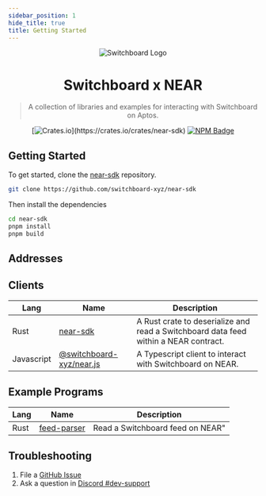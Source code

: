 ```yaml
---
sidebar_position: 1
hide_title: true
title: Getting Started
---
```



<div align="center">

![Switchboard Logo](https://github.com/switchboard-xyz/core-sdk/raw/main/website/static/img/icons/switchboard/avatar.png)

# Switchboard x NEAR

> A collection of libraries and examples for interacting with Switchboard on
> Aptos.

[![Crates.io](https://img.shields.io/crates/v/near-sdk?label=near-sdk&logo=rust")](https://crates.io/crates/near-sdk)
[![NPM Badge](https://img.shields.io/github/package-json/v/switchboard-xyz/near-sdk?color=red&filename=javascript%2Fnear.js%2Fpackage.json&label=%40switchboard-xyz%2Fnear.js&logo=npm)](https://www.npmjs.com/package/@switchboard-xyz/near.js)

</div>

## Getting Started

To get started, clone the
[near-sdk](https://github.com/switchboard-xyz/near-sdk) repository.

```bash
git clone https://github.com/switchboard-xyz/near-sdk
```

Then install the dependencies

```bash
cd near-sdk
pnpm install
pnpm build
```

## Addresses

<ChainAddresses chain="near" />

## Clients

| **Lang**   | **Name**                                      | **Description**                                                                      |
| ---------- | --------------------------------------------- | ------------------------------------------------------------------------------------ |
| Rust       | [near-sdk](/near/rust/)                       | A Rust crate to deserialize and read a Switchboard data feed within a NEAR contract. |
| Javascript | [@switchboard-xyz/near.js](/near/javascript/) | A Typescript client to interact with Switchboard on NEAR.                            |

## Example Programs

| **Lang** | **Name**                         | **Description**                  |
| -------- | -------------------------------- | -------------------------------- |
| Rust     | [feed-parser](/near/feed-parser) | Read a Switchboard feed on NEAR" |

## Troubleshooting

1. File a [GitHub Issue](https://github.com/switchboard-xyz/near-sdk/issues/new)
2. Ask a question in
   [Discord #dev-support](https://discord.com/channels/841525135311634443/984343400377647144)
